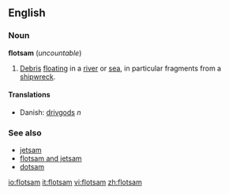 ==English==
===Noun===
'''flotsam''' (''uncountable'')

#[[Debris]] [[float]]ing in a [[river]] or [[sea]], in particular fragments from a [[shipwreck]].

====Translations====
*Danish: [[drivgods]] ''n''

===See also===
*[[jetsam]]
*[[flotsam and jetsam]]
*[[dotsam]]

[[io:flotsam]]
[[it:flotsam]]
[[vi:flotsam]]
[[zh:flotsam]]